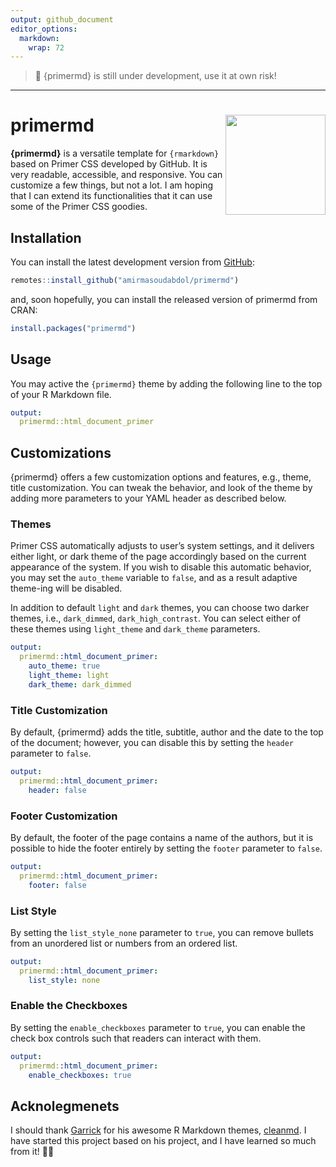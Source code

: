 ```yaml
---
output: github_document
editor_options: 
  markdown: 
    wrap: 72
---
```


<!-- README.md is generated from README.Rmd. Please edit this file -->

> 🚨 {primermd} is still under development, use it at own risk!

---

# primermd <img src="man/figures/logo.png" width="160" align="right"/>

**{primermd}** is a versatile template for `{rmarkdown}` based on Primer
CSS developed by GitHub. It is very readable, accessible, and responsive. 
You can customize a few things, but not a lot. I am hoping that I can extend
its functionalities that it can use some of the Primer CSS goodies.

## Installation


You can install the latest development version from
[GitHub](https://github.com/amirmasoudabdol/primermd/):

``` r
remotes::install_github("amirmasoudabdol/primermd")
```

and, soon hopefully, you can install the released version of primermd from CRAN:

``` r
install.packages("primermd")
```

## Usage

You may active the `{primermd}` theme by adding the following line to
the top of your R Markdown file.

``` yaml
output: 
  primermd::html_document_primer
```

## Customizations

{primermd} offers a few customization options and features, e.g., theme,
title customization. You can tweak the behavior, and look of the theme
by adding more parameters to your YAML header as described below.

### Themes

Primer CSS automatically adjusts to user's system settings, and it
delivers either light, or dark theme of the page accordingly based on
the current appearance of the system. If you wish to disable this
automatic behavior, you may set the `auto_theme` variable to `false`,
and as a result adaptive theme-ing will be disabled.

In addition to default `light` and `dark` themes, you can choose two
darker themes, i.e., `dark_dimmed`, `dark_high_contrast`. You can select
either of these themes using `light_theme` and `dark_theme` parameters.

``` yaml
output: 
  primermd::html_document_primer:
    auto_theme: true
    light_theme: light
    dark_theme: dark_dimmed
```

### Title Customization

By default, {primermd} adds the title, subtitle, author and the date to
the top of the document; however, you can disable this by setting the
`header` parameter to `false`.

``` yaml
output: 
  primermd::html_document_primer:
    header: false
```

### Footer Customization

By default, the footer of the page contains a name of the authors, but
it is possible to hide the footer entirely by setting the `footer`
parameter to `false`.

``` yaml
output: 
  primermd::html_document_primer:
    footer: false
```

### List Style

By setting the `list_style_none` parameter to `true`, you can remove bullets
from an unordered list or numbers from an ordered list.

``` yaml
output: 
  primermd::html_document_primer:
    list_style: none
```

### Enable the Checkboxes

By setting the `enable_checkboxes` parameter to `true`, you can enable the
check box controls such that readers can interact with them.

``` yaml
output: 
  primermd::html_document_primer:
    enable_checkboxes: true
```


## Acknolegmenets

I should thank [Garrick](https://github.com/gadenbuie) for his awesome R Markdown themes, [cleanmd](https://github.com/gadenbuie/cleanrmd). I have started this project based on his project, and I have learned so much from it! 🙏🏼
